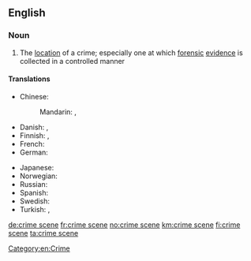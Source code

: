 ==English==

===Noun===
{{wikipedia}}
{{en-noun|head=[[crime]] [[scene]]}}

# The [[location]] of a crime; especially one at which [[forensic]] [[evidence]] is collected in a controlled manner

====Translations====
{{trans-top|location of a crime}}
* Chinese:
*: Mandarin: {{t+|cmn|犯罪現場|sc=Hani}}, {{t|cmn|犯罪现场|tr=fànzuì xiànchǎng|sc=Hani}}
* Danish: {{t|da|gerningssted|n}}, {{t|da|åsted|n}}
* Finnish: {{t+|fi|rikospaikka}}, {{t|fi|tekopaikka}}
* French: {{t+|fr|scène de crime|f}}
* German: {{t+|de|Tatort|m}}
{{trans-mid}}
* Japanese: {{t|ja|犯行現場|tr=はんこうげんば, hankō genba|sc=Jpan}}
* Norwegian: {{t+|no|åsted}}
* Russian: {{t|ru|место преступления|n|tr=mésto prestuplénija|sc=Cyrl}}
* Spanish: {{t+|es|escena|f|alt=escena del crimen}}
* Swedish: {{t+|sv|brottsplats|c}}
* Turkish: {{t|tr|olay yeri}}, {{t|tr|suç mahali}}
{{trans-bottom}}

[[Category:en:Crime]]

[[de:crime scene]]
[[fr:crime scene]]
[[no:crime scene]]
[[km:crime scene]]
[[fi:crime scene]]
[[ta:crime scene]]